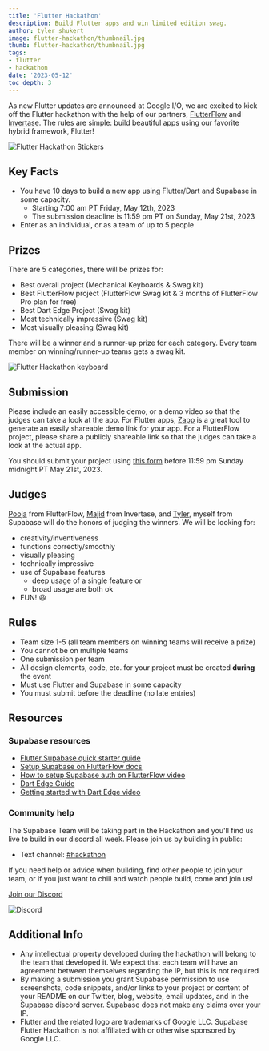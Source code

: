 ```yaml
---
title: 'Flutter Hackathon'
description: Build Flutter apps and win limited edition swag. 
author: tyler_shukert
image: flutter-hackathon/thumbnail.jpg
thumb: flutter-hackathon/thumbnail.jpg
tags:
- flutter
- hackathon
date: '2023-05-12'
toc_depth: 3
---
```


As new Flutter updates are announced at Google I/O, we are excited to kick off the Flutter hackathon with the help of our partners, [FlutterFlow](https://flutterflow.io/) and [Invertase](https://invertase.io/). The rules are simple: build beautiful apps using our favorite hybrid framework, Flutter!

![Flutter Hackathon Stickers](/images/blog/flutter-hackathon/stickers.png)

## Key Facts

- You have 10 days to build a new app using Flutter/Dart and Supabase in some capacity.
    - Starting 7:00 am PT Friday, May 12th, 2023
    - The submission deadline is 11:59 pm PT on Sunday, May 21st, 2023
- Enter as an individual, or as a team of up to 5 people

## Prizes

There are 5 categories, there will be prizes for:

- Best overall project (Mechanical Keyboards & Swag kit)
- Best FlutterFlow project (FlutterFlow Swag kit & 3 months of FlutterFlow Pro plan for free)
- Best Dart Edge Project (Swag kit)
- Most technically impressive (Swag kit)
- Most visually pleasing (Swag kit)

There will be a winner and a runner-up prize for each category. Every team member on winning/runner-up teams gets a swag kit.

![Flutter Hackathon keyboard](/images/blog/flutter-hackathon/keyboard.png)

## Submission

Please include an easily accessible demo, or a demo video so that the judges can take a look at the app. For Flutter apps, [Zapp](https://zapp.run/) is a great tool to generate an easily shareable demo link for your app. For a FlutterFlow project, please share a publicly shareable link so that the judges can take a look at the actual app. 

You should submit your project using [this form](https://www.madewithsupabase.com/flutter-hackathon) before 11:59 pm Sunday midnight PT May 21st, 2023. 

## Judges

[Pooja](https://twitter.com/pooja_bhaumik) from FlutterFlow, [Majid](https://twitter.com/mhadaily) from Invertase, and [Tyler](https://twitter.com/dshukertjr), myself from Supabase will do the honors of judging the winners. 
We will be looking for:

- creativity/inventiveness
- functions correctly/smoothly
- visually pleasing
- technically impressive
- use of Supabase features
    - deep usage of a single feature or
    - broad usage are both ok
- FUN! 😃

## Rules

- Team size 1-5 (all team members on winning teams will receive a prize)
- You cannot be on multiple teams
- One submission per team
- All design elements, code, etc. for your project must be created **during** the event
- Must use Flutter and Supabase in some capacity
- You must submit before the deadline (no late entries)

## Resources

### Supabase resources

- [Flutter Supabase quick starter guide](https://supabase.com/docs/guides/getting-started/tutorials/with-flutter)
- [Setup Supabase on FlutterFlow docs](https://docs.flutterflow.io/data-and-backend/supabase/supabase-setup)
- [How to setup Supabase auth on FlutterFlow video](https://youtu.be/tL-sLPfWzVE)
- [Dart Edge Guide](https://supabase.com/docs/guides/functions/dart-edge)
- [Getting started with Dart Edge video](https://youtu.be/53jhgrDONW4)

### Community help

The Supabase Team will be taking part in the Hackathon and you'll find us live to build in our discord all week. Please join us by building in public:

- Text channel: [#hackathon](https://discord.gg/UYyweApy)

If you need help or advice when building, find other people to join your team, or if you just want to chill and watch people build, come and join us!

[Join our Discord](https://discord.supabase.com/)

![Discord](/images/blog/flutter-hackathon/discord.png)

## Additional Info

- Any intellectual property developed during the hackathon will belong to the team that developed it. We expect that each team will have an agreement between themselves regarding the IP, but this is not required
- By making a submission you grant Supabase permission to use screenshots, code snippets, and/or links to your project or content of your README on our Twitter, blog, website, email updates, and in the Supabase discord server. Supabase does not make any claims over your IP.
- Flutter and the related logo are trademarks of Google LLC. Supabase Flutter Hackathon is not affiliated with or otherwise sponsored by Google LLC.